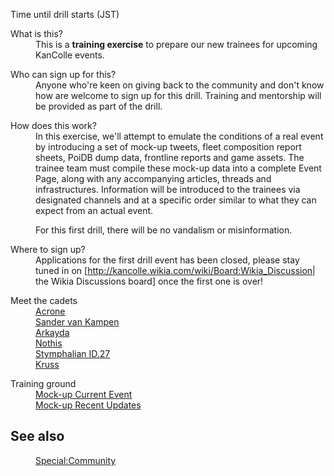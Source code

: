 <div style="height:200px;overflow:hidden;position:relative">
<div style="position:absolute;bottom:-280px;">
{{ItemStack
|item = [[File:E-0.jpg{{!}}700px{{!}}link{{=}}]]
|text-position = bottom:-40px;right:180px;
|font-size = 25px
|text = KanColle Wiki "Event Panic" Drill
|glow-size = 15px
|text-color = fff
|glow-color = f00
}}
</div>
</div>

;Time until drill starts (JST)

{{Timer
|time = June 13 2017 7:00:00 +0900
|style = text-align:center; font-size:18px; font-weight:bold; color:#f00; margin:0px 0px 10px 0px;
|endClass = countdownComplete1
|endText = '''Maintenance has begun.'''}}

;What is this?
:This is a '''training exercise''' to prepare our new trainees for upcoming KanColle events.

;Who can sign up for this?
:Anyone who're keen on giving back to the community and don't know how are welcome to sign up for this drill. Training and mentorship will be provided as part of the drill.

;How does this work?
:In this exercise, we'll attempt to emulate the conditions of a real event by introducing a set of mock-up tweets, fleet composition report sheets, PoiDB dump data, frontline reports and game assets. The trainee team must compile these mock-up data into a complete Event Page, along with any accompanying articles, threads and infrastructures. Information will be introduced to the trainees via designated channels and at a specific order similar to what they can expect from an actual event.

:For this first drill, there will be no vandalism or misinformation.

;Where to sign up?
:Applications for the first drill event has been closed, please stay tuned in on [http://kancolle.wikia.com/wiki/Board:Wikia_Discussion| the Wikia Discussions board] once the first one is over!

;Meet the cadets
:[[User:Acrone|Acrone]]
:[[User:Sander van Kampen|Sander van Kampen]]
:[[User:Arkayda|Arkayda]]
:[[User:Nothis|Nothis]]
:[[User:Stymphalian ID.27|Stymphalian ID.27]]
:[[User:Kruss|Kruss]]

;Training ground
:[[Sandbox/Drill_Event|Mock-up Current Event]]
:[[Sandbox/Partials/Events/Drill_Event|Mock-up Recent Updates]]

==See also==
:[[Special:Community]]  <ac_metadata title="Introducing KanColle Wiki &quot;Event Panic&quot; Drill" related_topics="Suggestion|Guides|Events" notify_everyone="1496061182"> </ac_metadata>